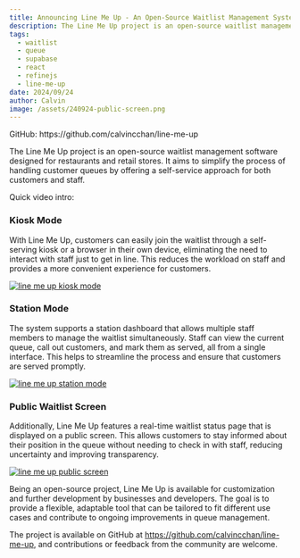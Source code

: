 ```yaml
---
title: Announcing Line Me Up - An Open-Source Waitlist Management System
description: The Line Me Up project is an open-source waitlist management software designed for restaurants and retail stores. It aims to simplify the process of handling customer queues by offering a self-service approach for both customers and staff.
tags:
  - waitlist
  - queue
  - supabase
  - react
  - refinejs
  - line-me-up
date: 2024/09/24
author: Calvin
image: /assets/240924-public-screen.png
---
```



<Callout>
GitHub: https://github.com/calvincchan/line-me-up

</Callout>

The Line Me Up project is an open-source waitlist management software designed for restaurants and retail stores. It aims to simplify the process of handling customer queues by offering a self-service approach for both customers and staff.

Quick video intro:

<YouTube id="p1OwccZgKsA" />

### Kiosk Mode

With Line Me Up, customers can easily join the waitlist through a self-serving kiosk or a browser in their own device, eliminating the need to interact with staff just to get in line. This reduces the workload on staff and provides a more convenient experience for customers.

<a href="/assets/240924-kiosk-mode.png">
  <Image
    src="/assets/240924-kiosk-mode.png"
    alt="line me up kiosk mode"
    width={800}
    height={200}
    style={{ borderRadius: 10 }}
  />
</a>

### Station Mode

The system supports a station dashboard that allows multiple staff members to manage the waitlist simultaneously. Staff can view the current queue, call out customers, and mark them as served, all from a single interface. This helps to streamline the process and ensure that customers are served promptly.

<a href="/assets/240924-station-mode.png">
  <Image
    src="/assets/240924-station-mode.png"
    alt="line me up station mode"
    width={800}
    height={200}
    style={{ borderRadius: 10 }}
  />
</a>

### Public Waitlist Screen

Additionally, Line Me Up features a real-time waitlist status page that is displayed on a public screen. This allows customers to stay informed about their position in the queue without needing to check in with staff, reducing uncertainty and improving transparency.

<a href="/assets/240924-public-screen.png">
  <Image
    src="/assets/240924-public-screen.png"
    alt="line me up public screen"
    width={800}
    height={200}
    style={{ borderRadius: 10 }}
  />
</a>

Being an open-source project, Line Me Up is available for customization and further development by businesses and developers. The goal is to provide a flexible, adaptable tool that can be tailored to fit different use cases and contribute to ongoing improvements in queue management.

The project is available on GitHub at https://github.com/calvincchan/line-me-up, and contributions or feedback from the community are welcome.
